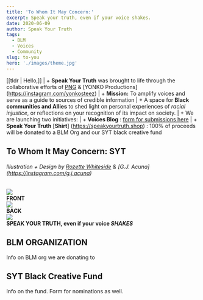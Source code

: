 ```yaml
---
title: 'To Whom It May Concern:'
excerpt: Speak your truth, even if your voice shakes. 
date: 2020-06-09
author: Speak Your Truth
tags:
  - BLM
  - Voices
  - Community
slug: to-you
hero: './images/theme.jpg'
---
```




[[tldr | Hello,]]
| + **Speak Your Truth** was brought to life through the collaborative efforts of [PNG](https://instagram.com/passionnurturesgrowth) & [YONKO Productions] (https://instagram.com/yonkosteez)
| + **Mission:** To amplify voices and serve as a guide to sources of credible information
| + A space for **Black communities and Allies** to shed light on personal experiences of _racial injustice_, or reflections on your recognition of its impact on society.
| + We are launching two initiatives: 
|   + **Voices Blog** : [form for submissions here](https://forms.gle/WbpSWDX6LUB5g8q89)
|   + **Speak Your Truth** [**Shirt**] (https://speakyourtruth.shop) : 100% of proceeds will be donated to a BLM Org and our SYT black creative fund 

## To Whom It May Concern: SYT 
###### Illustration + Design by [Rozette Whiteside](https://instagram.com/rozettewhiteside) & [G.J. Acuna] (https://instagram.com/g.j.acuna)

<div class='Image__Container'>
  <div class='Image__Container__left'>
    <div class='Image__Small'>
      <img src='https://res.cloudinary.com/dqdjvulmw/image/upload/v1591637023/sytfrontmock_he8xst.png' />
      <figcaption>
        <strong>FRONT</strong>
      </figcaption>
    </div>
  </div>
  <div class='Image__Container__right'>
    <div class='Image__Small'>
      <img src='https://res.cloudinary.com/dqdjvulmw/image/upload/v1591637035/sytbackmock_i8eaph.png' />
      <figcaption>
        <strong>BACK</strong>
      </figcaption>
    </div>
  </div>
</div>

<div class='Image__Container'>
  <div class='Image__Medium'>
    <img src='https://res.cloudinary.com/dqdjvulmw/image/upload/v1591637879/sytprint_zmjtud.png' />
    <figcaption>
        <strong>SPEAK YOUR TRUTH, even if your voice <em>SHAKES</em></strong>
      </figcaption>
  </div>
</div>


## BLM ORGANIZATION

Info on BLM org we are donating to 

## SYT Black Creative Fund

Info on the fund. 
Form for nominations as well. 


